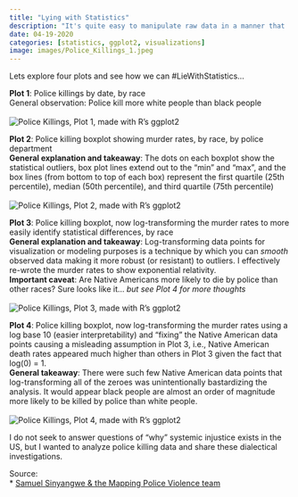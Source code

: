 ```yaml
---
title: "Lying with Statistics"
description: "It's quite easy to manipulate raw data in a manner that 'proves' your point. For the sake of exploring this topic further, I'll analyze police killing data and present it in three different ways." 
date: 04-19-2020
categories: [statistics, ggplot2, visualizations]
image: images/Police_Killings_1.jpeg
---
```


Lets explore four plots and see how we can #LieWithStatistics...

**Plot 1**: Police killings by date, by race
<br>General observation: Police kill more white people than black people<br><br>
![Police Killings, Plot 1, made with R's ggplot2](./images/Police_Killings_1.jpeg)

**Plot 2**: Police killing boxplot showing murder rates, by race, by police department
<br>**General explanation and takeaway**: The dots on each boxplot show the statistical outliers, box plot lines extend out to the "min" and "max", and the box lines (from bottom to top of each box) represent the first quartile (25th percentile), median (50th percentile), and third quartile (75th percentile)<br><br>
![Police Killings, Plot 2, made with R's ggplot2](./images/Police_Killings_2.jpeg)

**Plot 3**: Police killing boxplot, now log-transforming the murder rates to more easily identify statistical differences, by race
<br>**General explanation and takeaway**: Log-transforming data points for visualization or modeling purposes is a technique by which you can _smooth_ observed data making it more robust (or resistant) to outliers. I effectively re-wrote the murder rates to show exponential relativity.
<br>**Important caveat**: Are Native Americans more likely to die by police than other races? Sure looks like it... _but see Plot 4 for more thoughts_<br><br>
![Police Killings, Plot 3, made with R's ggplot2](./images/Police_Killings_3.jpeg)

**Plot 4**: Police killing boxplot, now log-transforming the murder rates using a log base 10 (easier interpretability) and "fixing" the Native American data points causing a misleading assumption in Plot 3, i.e., Native American death rates appeared much higher than others in Plot 3 given the fact that log(0) = 1.
<br>**General takeaway**: There were such few Native American data points that log-transforming all of the zeroes was unintentionally bastardizing the analysis. It would appear black people are almost an order of magnitude more likely to be killed by police than white people.<br><br>
![Police Killings, Plot 4, made with R's ggplot2](./images/Police_Killings_3_modified.png)

I do not seek to answer questions of "why" systemic injustice exists in the US, but I wanted to analyze police killing data and share these dialectical investigations.

Source:<br>
* [Samuel Sinyangwe & the Mapping Police Violence team](https://mappingpoliceviolence.org/)